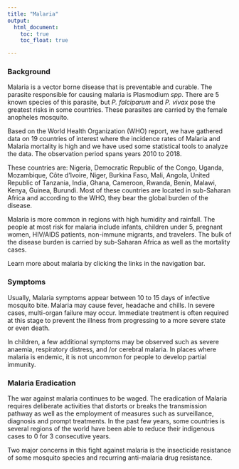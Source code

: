 ```yaml
---
title: "Malaria"
output: 
  html_document:
    toc: true
    toc_float: true

---
```


### Background

Malaria is a vector borne disease that is preventable and curable. The parasite responsible for causing malaria is Plasmodium _spp_. There are 5 known species of this parasite, but _P. falciparum_ and _P. vivax_ pose the greatest risks in some countries. These parasites are carried by the female anopheles mosquito.  


Based on the World Health Organization (WHO) report, we have gathered data on 19 countries of interest where the incidence rates of Malaria and Malaria mortality is high and we have used some statistical tools to analyze the data. The observation period spans years 2010 to 2018.


These countries are: Nigeria, Democratic Republic of the Congo, Uganda, Mozambique, Côte d'Ivoire, Niger, Burkina Faso, Mali, Angola, United Republic of Tanzania, India, Ghana, Cameroon, Rwanda, Benin, Malawi, Kenya, Guinea, Burundi. Most of these countries are located in sub-Saharan Africa and according to the WHO, they bear the global burden of the disease.


Malaria is more common in regions with high humidity and rainfall. The people at most risk for malaria include
infants, children under 5, pregnant women, HIV/AIDS patients, non-immune migrants, and travelers. The bulk of the disease burden is carried by sub-Saharan Africa as well as the mortality cases.


Learn more about malaria by clicking the links in the navigation bar.

### Symptoms

Usually, Malaria symptoms appear between 10 to 15 days of infective mosquito bite. Malaria may cause fever, headache and chills. In severe cases, multi-organ failure may occur. Immediate treatment is often required at this stage to prevent the illness from progressing to a more severe state or even death. 

In children, a few additional symptoms may be observed such as severe anaemia, respiratory distress, and /or cerebral malaria. In places where malaria is endemic, it is not uncommon for people to develop partial immunity.

### Malaria Eradication

The war against malaria continues to be waged. The eradication of Malaria requires deliberate activities that distorts or breaks the transmission pathway as well as the employment of measures such as surveillance, diagnosis and prompt treatments. In the past few years, some countries is several regions of the world have been able to reduce their indigenous cases to 0 for 3 consecutive years.

Two major concerns in this fight against malaria is the insecticide resistance of some mosquito species and recurring anti-malaria drug resistance.
